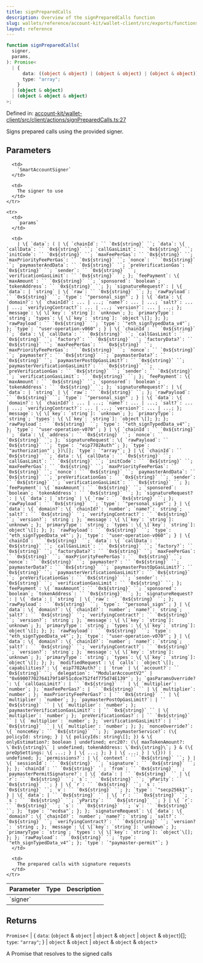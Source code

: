 ```yaml
---
title: signPreparedCalls
description: Overview of the signPreparedCalls function
slug: wallets/reference/account-kit/wallet-client/src/exports/functions/signPreparedCalls
layout: reference
---
```


```ts
function signPreparedCalls(
  signer,
  params,
): Promise<
  | {
      data: ((object & object) | (object & object) | (object & object))[];
      type: "array";
    }
  | (object & object)
  | (object & object & object)
>;
```

Defined in: [account-kit/wallet-client/src/client/actions/signPreparedCalls.ts:27](https://github.com/alchemyplatform/aa-sdk/blob/5b9429f0f16dcd4ff822527b8de589e19e88faa7/account-kit/wallet-client/src/client/actions/signPreparedCalls.ts#L27)

Signs prepared calls using the provided signer.

## Parameters

<table>
  <thead>
    <tr>
      <th align="left">Parameter</th>
      <th align="left">Type</th>
      <th align="left">Description</th>
    </tr>
  </thead>

  <tbody>
    <tr>
      <td>
        `signer`
      </td>

      <td>
        `SmartAccountSigner`
      </td>

      <td>
        The signer to use
      </td>
    </tr>

    <tr>
      <td>
        `params`
      </td>

      <td>
        | \{ `data`: ( | \{ `chainId`: `` `0x${string}` ``; `data`: \{ `callData`: `` `0x${string}` ``; `callGasLimit`: `` `0x${string}` ``; `initCode`: `` `0x${string}` ``; `maxFeePerGas`: `` `0x${string}` ``; `maxPriorityFeePerGas`: `` `0x${string}` ``; `nonce`: `` `0x${string}` ``; `paymasterAndData`: `` `0x${string}` ``; `preVerificationGas`: `` `0x${string}` ``; `sender`: `` `0x${string}` ``; `verificationGasLimit`: `` `0x${string}` ``; }; `feePayment`: \{ `maxAmount`: `` `0x${string}` ``; `sponsored`: `boolean`; `tokenAddress`: `` `0x${string}` ``; }; `signatureRequest?`: | \{ `data`: | `string` | \{ `raw`: `` `0x${string}` ``; }; `rawPayload`: `` `0x${string}` ``; `type`: `"personal_sign"`; } | \{ `data`: \{ `domain?`: \{ `chainId?`: ... | ...; `name?`: ... | ...; `salt?`: ... | ...; `verifyingContract?`: ... | ...; `version?`: ... | ...; }; `message`: \{ \[`key`: `string`]: `unknown`; }; `primaryType`: `string`; `types`: \{ \[`key`: `string`]: `object`\[]; }; }; `rawPayload`: `` `0x${string}` ``; `type`: `"eth_signTypedData_v4"`; }; `type`: `"user-operation-v060"`; } | \{ `chainId`: `` `0x${string}` ``; `data`: \{ `callData`: `` `0x${string}` ``; `callGasLimit`: `` `0x${string}` ``; `factory?`: `` `0x${string}` ``; `factoryData?`: `` `0x${string}` ``; `maxFeePerGas`: `` `0x${string}` ``; `maxPriorityFeePerGas`: `` `0x${string}` ``; `nonce`: `` `0x${string}` ``; `paymaster?`: `` `0x${string}` ``; `paymasterData?`: `` `0x${string}` ``; `paymasterPostOpGasLimit?`: `` `0x${string}` ``; `paymasterVerificationGasLimit?`: `` `0x${string}` ``; `preVerificationGas`: `` `0x${string}` ``; `sender`: `` `0x${string}` ``; `verificationGasLimit`: `` `0x${string}` ``; }; `feePayment`: \{ `maxAmount`: `` `0x${string}` ``; `sponsored`: `boolean`; `tokenAddress`: `` `0x${string}` ``; }; `signatureRequest?`: | \{ `data`: | `string` | \{ `raw`: `` `0x${string}` ``; }; `rawPayload`: `` `0x${string}` ``; `type`: `"personal_sign"`; } | \{ `data`: \{ `domain?`: \{ `chainId?`: ... | ...; `name?`: ... | ...; `salt?`: ... | ...; `verifyingContract?`: ... | ...; `version?`: ... | ...; }; `message`: \{ \[`key`: `string`]: `unknown`; }; `primaryType`: `string`; `types`: \{ \[`key`: `string`]: `object`\[]; }; }; `rawPayload`: `` `0x${string}` ``; `type`: `"eth_signTypedData_v4"`; }; `type`: `"user-operation-v070"`; } | \{ `chainId`: `` `0x${string}` ``; `data`: \{ `address`: `` `0x${string}` ``; `nonce`: `` `0x${string}` ``; }; `signatureRequest`: \{ `rawPayload`: `` `0x${string}` ``; `type`: `"eip7702Auth"`; }; `type`: `"authorization"`; })\[]; `type`: `"array"`; } | \{ `chainId`: `` `0x${string}` ``; `data`: \{ `callData`: `` `0x${string}` ``; `callGasLimit`: `` `0x${string}` ``; `initCode`: `` `0x${string}` ``; `maxFeePerGas`: `` `0x${string}` ``; `maxPriorityFeePerGas`: `` `0x${string}` ``; `nonce`: `` `0x${string}` ``; `paymasterAndData`: `` `0x${string}` ``; `preVerificationGas`: `` `0x${string}` ``; `sender`: `` `0x${string}` ``; `verificationGasLimit`: `` `0x${string}` ``; }; `feePayment`: \{ `maxAmount`: `` `0x${string}` ``; `sponsored`: `boolean`; `tokenAddress`: `` `0x${string}` ``; }; `signatureRequest?`: | \{ `data`: | `string` | \{ `raw`: `` `0x${string}` ``; }; `rawPayload`: `` `0x${string}` ``; `type`: `"personal_sign"`; } | \{ `data`: \{ `domain?`: \{ `chainId?`: `number`; `name?`: `string`; `salt?`: `` `0x${string}` ``; `verifyingContract?`: `` `0x${string}` ``; `version?`: `string`; }; `message`: \{ \[`key`: `string`]: `unknown`; }; `primaryType`: `string`; `types`: \{ \[`key`: `string`]: `object`\[]; }; }; `rawPayload`: `` `0x${string}` ``; `type`: `"eth_signTypedData_v4"`; }; `type`: `"user-operation-v060"`; } | \{ `chainId`: `` `0x${string}` ``; `data`: \{ `callData`: `` `0x${string}` ``; `callGasLimit`: `` `0x${string}` ``; `factory?`: `` `0x${string}` ``; `factoryData?`: `` `0x${string}` ``; `maxFeePerGas`: `` `0x${string}` ``; `maxPriorityFeePerGas`: `` `0x${string}` ``; `nonce`: `` `0x${string}` ``; `paymaster?`: `` `0x${string}` ``; `paymasterData?`: `` `0x${string}` ``; `paymasterPostOpGasLimit?`: `` `0x${string}` ``; `paymasterVerificationGasLimit?`: `` `0x${string}` ``; `preVerificationGas`: `` `0x${string}` ``; `sender`: `` `0x${string}` ``; `verificationGasLimit`: `` `0x${string}` ``; }; `feePayment`: \{ `maxAmount`: `` `0x${string}` ``; `sponsored`: `boolean`; `tokenAddress`: `` `0x${string}` ``; }; `signatureRequest?`: | \{ `data`: | `string` | \{ `raw`: `` `0x${string}` ``; }; `rawPayload`: `` `0x${string}` ``; `type`: `"personal_sign"`; } | \{ `data`: \{ `domain?`: \{ `chainId?`: `number`; `name?`: `string`; `salt?`: `` `0x${string}` ``; `verifyingContract?`: `` `0x${string}` ``; `version?`: `string`; }; `message`: \{ \[`key`: `string`]: `unknown`; }; `primaryType`: `string`; `types`: \{ \[`key`: `string`]: `object`\[]; }; }; `rawPayload`: `` `0x${string}` ``; `type`: `"eth_signTypedData_v4"`; }; `type`: `"user-operation-v070"`; } | \{ `data`: \{ `domain?`: \{ `chainId?`: `number`; `name?`: `string`; `salt?`: `` `0x${string}` ``; `verifyingContract?`: `` `0x${string}` ``; `version?`: `string`; }; `message`: \{ \[`key`: `string`]: `unknown`; }; `primaryType`: `string`; `types`: \{ \[`key`: `string`]: `object`\[]; }; }; `modifiedRequest`: \{ `calls`: `object`\[]; `capabilities?`: \{ `eip7702Auth?`: | `true` | \{ `account?`: `` `0x${string}` ``; `delegation`: `"ModularAccountV2"` | `"0x69007702764179f14F51cdce752f4f775d74E139"`; }; `gasParamsOverride?`: \{ `callGasLimit?`: | `` `0x${string}` `` | \{ `multiplier`: `number`; }; `maxFeePerGas?`: | `` `0x${string}` `` | \{ `multiplier`: `number`; }; `maxPriorityFeePerGas?`: | `` `0x${string}` `` | \{ `multiplier`: `number`; }; `paymasterPostOpGasLimit?`: | `` `0x${string}` `` | \{ `multiplier`: `number`; }; `paymasterVerificationGasLimit?`: | `` `0x${string}` `` | \{ `multiplier`: `number`; }; `preVerificationGas?`: | `` `0x${string}` `` | \{ `multiplier`: `number`; }; `verificationGasLimit?`: | `` `0x${string}` `` | \{ `multiplier`: `number`; }; }; `nonceOverride?`: \{ `nonceKey`: `` `0x${string}` ``; }; `paymasterService?`: (\{ policyId: string; } | \{ policyIds: string\[]; }) & \{ onlyEstimation?: boolean | undefined; erc20?: (\{ maxTokenAmount?: \`0x$\{string}\` | undefined; tokenAddress: \`0x$\{string}\`; } & (\{ preOpSettings: \{ ...; } | \{ ...; }; } | \{ ...; } | \{})) | undefined; }; `permissions?`: | \{ `context`: `` `0x${string}` ``; } | \{ `sessionId`: `` `0x${string}` ``; `signature`: `` `0x${string}` ``; }; }; `chainId`: `` `0x${string}` ``; `from`: `` `0x${string}` ``; `paymasterPermitSignature?`: | \{ `data`: | `` `0x${string}` `` | \{ `r`: `` `0x${string}` ``; `s`: `` `0x${string}` ``; `yParity`: `` `0x${string}` ``; } | \{ `r`: `` `0x${string}` ``; `s`: `` `0x${string}` ``; `v`: `` `0x${string}` ``; }; `type`: `"secp256k1"`; } | \{ `data`: | `` `0x${string}` `` | \{ `r`: `` `0x${string}` ``; `s`: `` `0x${string}` ``; `yParity`: `` `0x${string}` ``; } | \{ `r`: `` `0x${string}` ``; `s`: `` `0x${string}` ``; `v`: `` `0x${string}` ``; }; `type`: `"ecdsa"`; }; }; `signatureRequest`: \{ `data`: \{ `domain?`: \{ `chainId?`: `number`; `name?`: `string`; `salt?`: `` `0x${string}` ``; `verifyingContract?`: `` `0x${string}` ``; `version?`: `string`; }; `message`: \{ \[`key`: `string`]: `unknown`; }; `primaryType`: `string`; `types`: \{ \[`key`: `string`]: `object`\[]; }; }; `rawPayload`: `` `0x${string}` ``; `type`: `"eth_signTypedData_v4"`; }; `type`: `"paymaster-permit"`; }
      </td>

      <td>
        The prepared calls with signature requests
      </td>
    </tr>

  </tbody>
</table>

## Returns

`Promise`\<
| \{
`data`: (`object` & `object` | `object` & `object` | `object` & `object`)\[];
`type`: `"array"`;
}
| `object` & `object`
| `object` & `object` & `object`>

A Promise that resolves to the signed calls
